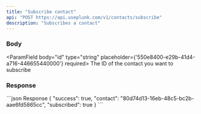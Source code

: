 ```yaml
---
title: "Subscribe contact"
api: "POST https://api.useplunk.com/v1/contacts/subscribe"
description: "Subscribes a contact"
---
```



### Body
<ParamField body="id" type="string" placeholder={'550e8400-e29b-41d4-a716-446655440000'} required>
    The ID of the contact you want to subscribe
</ParamField>

### Response
<ResponseExample>
    ```json Response
    {
        "success": true,
        "contact": "80d74d13-16eb-48c5-bc2b-aae6fd5865cc",
        "subscribed": true
    }
    ```
</ResponseExample>